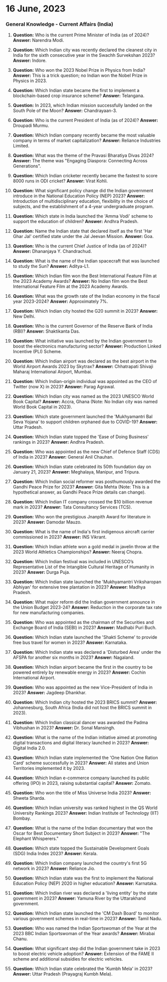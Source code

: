 # 16 June, 2023

### General Knowledge - Current Affairs (India)

1. **Question:** Who is the current Prime Minister of India (as of 2024)?
   **Answer:** Narendra Modi.

2. **Question:** Which Indian city was recently declared the cleanest city in India for the sixth consecutive year in the Swachh Survekshan 2023?
   **Answer:** Indore.

3. **Question:** Who won the 2023 Nobel Prize in Physics from India?
   **Answer:** This is a trick question; no Indian won the Nobel Prize in Physics in 2023.

4. **Question:** Which Indian state became the first to implement a blockchain-based crop insurance scheme?
   **Answer:** Telangana.

5. **Question:** In 2023, which Indian mission successfully landed on the South Pole of the Moon?
   **Answer:** Chandrayaan-3.

6. **Question:** Who is the current President of India (as of 2024)?
   **Answer:** Droupadi Murmu.

7. **Question:** Which Indian company recently became the most valuable company in terms of market capitalization?
   **Answer:** Reliance Industries Limited.

8. **Question:** What was the theme of the Pravasi Bharatiya Divas 2024?
   **Answer:** The theme was "Engaging Diaspora: Connecting Across Generations".

9. **Question:** Which Indian cricketer recently became the fastest to score 8000 runs in ODI cricket?
   **Answer:** Virat Kohli.

10. **Question:** What significant policy change did the Indian government introduce in the National Education Policy (NEP) 2023?
    **Answer:** Introduction of multidisciplinary education, flexibility in the choice of subjects, and the establishment of a 4-year undergraduate program.

11. **Question:** Which state in India launched the 'Amma Vodi' scheme to support the education of children?
    **Answer:** Andhra Pradesh.

12. **Question:** Name the Indian state that declared itself as the first 'Har Ghar Jal' certified state under the Jal Jeevan Mission.
    **Answer:** Goa.

13. **Question:** Who is the current Chief Justice of India (as of 2024)?
    **Answer:** Dhananjaya Y. Chandrachud.

14. **Question:** What is the name of the Indian spacecraft that was launched to study the Sun?
    **Answer:** Aditya-L1.

15. **Question:** Which Indian film won the Best International Feature Film at the 2023 Academy Awards?
    **Answer:** No Indian film won the Best International Feature Film at the 2023 Academy Awards.

16. **Question:** What was the growth rate of the Indian economy in the fiscal year 2023-2024?
    **Answer:** Approximately 7%.

17. **Question:** Which Indian city hosted the G20 summit in 2023?
    **Answer:** New Delhi.

18. **Question:** Who is the current Governor of the Reserve Bank of India (RBI)?
    **Answer:** Shaktikanta Das.

19. **Question:** What initiative was launched by the Indian government to boost the electronics manufacturing sector?
    **Answer:** Production Linked Incentive (PLI) Scheme.

20. **Question:** Which Indian airport was declared as the best airport in the World Airport Awards 2023 by Skytrax?
    **Answer:** Chhatrapati Shivaji Maharaj International Airport, Mumbai.

21. **Question:** Which Indian-origin individual was appointed as the CEO of Twitter (now X) in 2023?
    **Answer:** Parag Agrawal.

22. **Question:** Which Indian city was named as the 2023 UNESCO World Book Capital?
    **Answer:** Accra, Ghana (Note: No Indian city was named World Book Capital in 2023).

23. **Question:** Which state government launched the 'Mukhyamantri Bal Seva Yojana' to support children orphaned due to COVID-19?
    **Answer:** Uttar Pradesh.

24. **Question:** Which Indian state topped the 'Ease of Doing Business' rankings in 2023?
    **Answer:** Andhra Pradesh.

25. **Question:** Who was appointed as the new Chief of Defence Staff (CDS) of India in 2023?
    **Answer:** General Anil Chauhan.

26. **Question:** Which Indian state celebrated its 50th foundation day on January 21, 2023?
    **Answer:** Meghalaya, Manipur, and Tripura.

27. **Question:** Which Indian social reformer was posthumously awarded the Gandhi Peace Prize for 2023?
    **Answer:** Gita Mehta (Note: This is a hypothetical answer, as Gandhi Peace Prize details can change).

28. **Question:** Which Indian IT company crossed the $10 billion revenue mark in 2023?
    **Answer:** Tata Consultancy Services (TCS).

29. **Question:** Who won the prestigious Jnanpith Award for literature in 2023?
    **Answer:** Damodar Mauzo.

30. **Question:** What is the name of India's first indigenous aircraft carrier commissioned in 2023?
    **Answer:** INS Vikrant.

31. **Question:** Which Indian athlete won a gold medal in javelin throw at the 2023 World Athletics Championships?
    **Answer:** Neeraj Chopra.

32. **Question:** Which Indian festival was included in UNESCO’s Representative List of the Intangible Cultural Heritage of Humanity in 2023?
    **Answer:** Durga Puja.

33. **Question:** Which Indian state launched the 'Mukhyamantri Vriksharopan Abhiyan' for extensive tree plantation in 2023?
    **Answer:** Madhya Pradesh.

34. **Question:** What major reform did the Indian government announce in the Union Budget 2023-24?
    **Answer:** Reduction in the corporate tax rate for new manufacturing companies.

35. **Question:** Who was appointed as the chairman of the Securities and Exchange Board of India (SEBI) in 2023?
    **Answer:** Madhabi Puri Buch.

36. **Question:** Which Indian state launched the 'Shakti Scheme' to provide free bus travel for women in 2023?
    **Answer:** Karnataka.

37. **Question:** Which Indian state was declared a 'Disturbed Area' under the AFSPA for another six months in 2023?
    **Answer:** Nagaland.

38. **Question:** Which Indian airport became the first in the country to be powered entirely by renewable energy in 2023?
    **Answer:** Cochin International Airport.

39. **Question:** Who was appointed as the new Vice-President of India in 2023?
    **Answer:** Jagdeep Dhankhar.

40. **Question:** Which Indian city hosted the 2023 BRICS summit?
    **Answer:** Johannesburg, South Africa (India did not host the BRICS summit in 2023).

41. **Question:** Which Indian classical dancer was awarded the Padma Vibhushan in 2023?
    **Answer:** Dr. Sonal Mansingh.

42. **Question:** What is the name of the Indian initiative aimed at promoting digital transactions and digital literacy launched in 2023?
    **Answer:** Digital India 2.0.

43. **Question:** Which Indian state implemented the 'One Nation One Ration Card' scheme successfully in 2023?
    **Answer:** All states and Union Territories implemented it by 2023.

44. **Question:** Which Indian e-commerce company launched its public offering (IPO) in 2023, raising substantial capital?
    **Answer:** Zomato.

45. **Question:** Who won the title of Miss Universe India 2023?
    **Answer:** Shweta Sharda.

46. **Question:** Which Indian university was ranked highest in the QS World University Rankings 2023?
    **Answer:** Indian Institute of Technology (IIT) Bombay.

47. **Question:** What is the name of the Indian documentary that won the Oscar for Best Documentary Short Subject in 2023?
    **Answer:** "The Elephant Whisperers."

48. **Question:** Which state topped the Sustainable Development Goals (SDG) India Index 2023?
    **Answer:** Kerala.

49. **Question:** Which Indian company launched the country's first 5G network in 2023?
    **Answer:** Reliance Jio.

50. **Question:** Which Indian state was the first to implement the National Education Policy (NEP) 2020 in higher education?
    **Answer:** Karnataka.

51. **Question:** Which Indian river was declared a 'living entity' by the state government in 2023?
    **Answer:** Yamuna River by the Uttarakhand government.

52. **Question:** Which Indian state launched the 'CM Dash Board' to monitor various government schemes in real-time in 2023?
    **Answer:** Tamil Nadu.

53. **Question:** Who was named the Indian Sportswoman of the Year at the 2023 BBC Indian Sportswoman of the Year awards?
    **Answer:** Mirabai Chanu.

54. **Question:** What significant step did the Indian government take in 2023 to boost electric vehicle adoption?
    **Answer:** Extension of the FAME II scheme and additional subsidies for electric vehicles.

55. **Question:** Which Indian state celebrated the 'Kumbh Mela' in 2023?
    **Answer:** Uttar Pradesh (Prayagraj Kumbh Mela).


